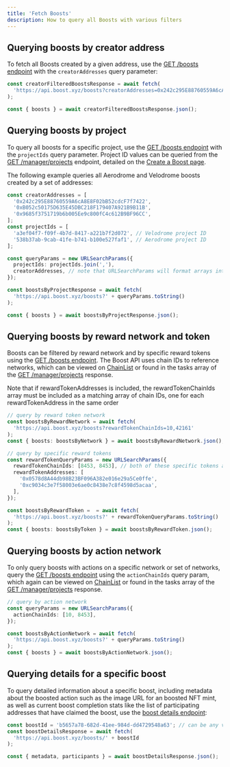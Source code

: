 ```yaml
---
title: 'Fetch Boosts'
description: How to query all Boosts with various filters
---
```


## Querying boosts by creator address

To fetch all Boosts created by a given address, use the [GET /boosts endpoint](/v1/api-reference/boosts/boosts) with the `creatorAddresses` query parameter:

```typescript
const creatorFilteredBoostsResponse = await fetch(
  'https://api.boost.xyz/boosts?creatorAddresses=0x242c295E88760559A6cA8E8F02bB52cdcF7f7422'
);

const { boosts } = await creatorFilteredBoostsResponse.json();
```

## Querying boosts by project

To query all boosts for a specific project, use the [GET /boosts endpoint](/v1/api-reference/boosts/boosts) with the `projectIds` query parameter. Project ID values can be queried from the [GET /manager/projects](/v1/api-reference/manager/projects) endpoint, detailed on the [Create a Boost page](/v1/boost-api/create-a-boost#querying-approved-projects-and-tasks).

The following example queries all Aerodrome and Velodrome boosts created by a set of addresses:

```typescript
const creatorAddresses = [
  '0x242c295E88760559A6cA8E8F02bB52cdcF7f7422',
  '0xB052c50175D635E45DBC218F179407A921B9B11B',
  '0x9685f3751719b6b005Ee9c800fC4c612B9BF96CC',
];
const projectIds = [
  'a3ef04f7-f09f-4b7d-8417-a221b7f2d072', // Velodrome project ID
  '538b37ab-9cab-41fe-b741-b100e527faf1', // Aerodrome project ID
];

const queryParams = new URLSearchParams({
  projectIds: projectIds.join(','),
  creatorAddresses, // note that URLSearchParams will format arrays into CSV strings
});

const boostsByProjectResponse = await fetch(
  'https://api.boost.xyz/boosts?' + queryParams.toString()
);

const { boosts } = await boostsByProjectResponse.json();
```

## Querying boosts by reward network and token

Boosts can be filtered by reward network and by specific reward tokens using the [GET /boosts endpoint](/v1/api-reference/boosts/boosts). The Boost API uses chain IDs to reference networks, which can be viewed on [ChainList](https://chainlist.org/) or found in the tasks array of the [GET /manager/projects](/v1/api-reference/manager/projects) response.

<Tip>
    Note that if rewardTokenAddresses is included, the rewardTokenChainIds array must be included as a matching array of chain IDs, one for each rewardTokenAddress in the same order
</Tip>

```typescript
// query by reward token network
const boostsByRewardNetwork = await fetch(
  'https://api.boost.xyz/boosts?rewardTokenChainIds=10,42161'
);
const { boosts: boostsByNetwork } = await boostsByRewardNetwork.json();

// query by specific reward tokens
const rewardTokenQueryParams = new URLSearchParams({
  rewardTokenChainIds: [8453, 8453], // both of these specific tokens are on Base
  rewardTokenAddresses: [
    '0x0578d8A44db98B23BF096A382e016e29a5Ce0ffe',
    '0xc9034c3e7f58003e6ae0c8438e7c8f4598d5acaa',
  ],
});

const boostsByRewardToken =  = await fetch(
  'https://api.boost.xyz/boosts?' + rewardTokenQueryParams.toString()
);
const { boosts: boostsByToken } = await boostsByRewardToken.json();
```

## Querying boosts by action network

To only query boosts with actions on a specific network or set of networks, query the [GET /boosts endpoint](/v1/api-reference/boosts/boosts) using the `actionChainIds` query param, which again can be viewed on [ChainList](https://chainlist.org/) or found in the tasks array of the [GET /manager/projects](/v1/api-reference/manager/projects) response.

```typescript
// query by action network
const queryParams = new URLSearchParams({
  actionChainIds: [10, 8453],
});

const boostsByActionNetwork = await fetch(
  'https://api.boost.xyz/boosts?' + queryParams.toString()
);
const { boosts } = await boostsByActionNetwork.json();
```

## Querying details for a specific boost

To query detailed information about a specific boost, including metadata about the boosted action such as the image URL for an boosted NFT mint, as well as current boost completion stats like the list of participating addresses that have claimed the boost, use the [boost details endpoint](/v1/api-reference/boosts/boost-details):

```typescript
const boostId = 'b5657a78-682d-41ee-984d-dd4729548a63'; // can be any valid boost ID
const boostDetailsResponse = await fetch(
  'https://api.boost.xyz/boosts/' + boostId
);

const { metadata, participants } = await boostDetailsResponse.json();
```